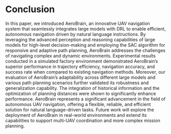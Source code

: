 # Conclusion

In this paper, we introduced AeroBrain, an innovative UAV navigation system that seamlessly integrates large models with DRL to enable efficient, autonomous navigation driven by natural language instructions. By leveraging the advanced perception and reasoning capabilities of large models for high-level decision-making and employing the SAC algorithm for responsive and adaptive path planning, AeroBrain addresses the challenges of navigating complex and dynamic environments.
Experimental results conducted in a simulated factory environment demonstrated AeroBrain’s superior performance in trajectory efficiency, navigation accuracy, and success rate when compared to existing navigation methods.  Moreover, our evaluation of AeroBrain’s adaptability across different large models and various path planning scenarios further validated its robustness and generalization capability. The integration of historical information and the optimization of planning distances were shown to significantly enhance performance.
AeroBrain represents a significant advancement in the field of autonomous UAV navigation, offering a flexible, reliable, and efficient solution for natural language-driven tasks. Future work will explore the deployment of AeroBrain in real-world environments and extend its capabilities to support multi-UAV coordination and more complex mission planning.